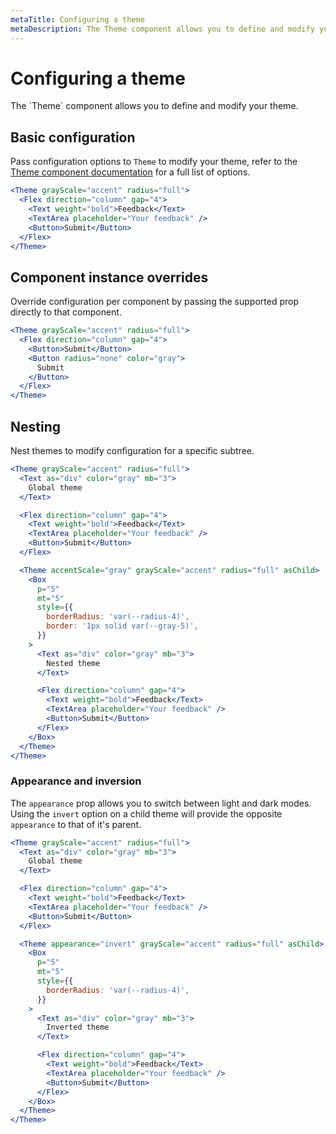 ```yaml
---
metaTitle: Configuring a theme
metaDescription: The Theme component allows you to define and modify your theme
---
```


# Configuring a theme

<Description>
  The `Theme` component allows you to define and modify your theme.
</Description>

## Basic configuration

Pass configuration options to `Theme` to modify your theme, refer to the [Theme component documentation](/docs/themes/components/theme) for a full list of options.

```jsx live=true
<Theme grayScale="accent" radius="full">
  <Flex direction="column" gap="4">
    <Text weight="bold">Feedback</Text>
    <TextArea placeholder="Your feedback" />
    <Button>Submit</Button>
  </Flex>
</Theme>
```

## Component instance overrides

Override configuration per component by passing the supported prop directly to that component.

```jsx live=true
<Theme grayScale="accent" radius="full">
  <Flex direction="column" gap="4">
    <Button>Submit</Button>
    <Button radius="none" color="gray">
      Submit
    </Button>
  </Flex>
</Theme>
```

## Nesting

Nest themes to modify configuration for a specific subtree.

```jsx live=true
<Theme grayScale="accent" radius="full">
  <Text as="div" color="gray" mb="3">
    Global theme
  </Text>

  <Flex direction="column" gap="4">
    <Text weight="bold">Feedback</Text>
    <TextArea placeholder="Your feedback" />
    <Button>Submit</Button>
  </Flex>

  <Theme accentScale="gray" grayScale="accent" radius="full" asChild>
    <Box
      p="5"
      mt="5"
      style={{
        borderRadius: 'var(--radius-4)',
        border: '1px solid var(--gray-5)',
      }}
    >
      <Text as="div" color="gray" mb="3">
        Nested theme
      </Text>

      <Flex direction="column" gap="4">
        <Text weight="bold">Feedback</Text>
        <TextArea placeholder="Your feedback" />
        <Button>Submit</Button>
      </Flex>
    </Box>
  </Theme>
</Theme>
```

### Appearance and inversion

The `appearance` prop allows you to switch between light and dark modes. Using the `invert` option on a child theme will provide the opposite `appearance` to that of it's parent.

```jsx live=true
<Theme grayScale="accent" radius="full">
  <Text as="div" color="gray" mb="3">
    Global theme
  </Text>

  <Flex direction="column" gap="4">
    <Text weight="bold">Feedback</Text>
    <TextArea placeholder="Your feedback" />
    <Button>Submit</Button>
  </Flex>

  <Theme appearance="invert" grayScale="accent" radius="full" asChild>
    <Box
      p="5"
      mt="5"
      style={{
        borderRadius: 'var(--radius-4)',
      }}
    >
      <Text as="div" color="gray" mb="3">
        Inverted theme
      </Text>

      <Flex direction="column" gap="4">
        <Text weight="bold">Feedback</Text>
        <TextArea placeholder="Your feedback" />
        <Button>Submit</Button>
      </Flex>
    </Box>
  </Theme>
</Theme>
```
